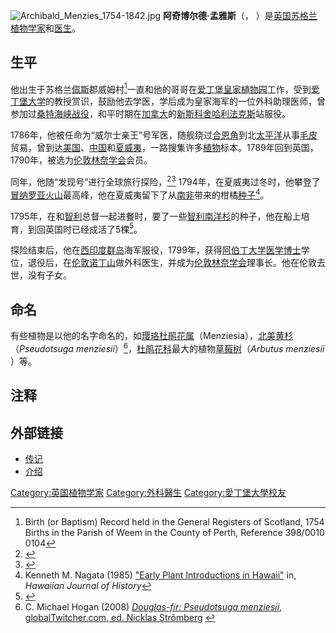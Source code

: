 [[File:Archibald_Menzies_1754-1842.jpg|thumb]]
'''阿奇博尔德·孟雅斯'''（{{lang-en|'''Archibald Menzies'''}}，{{IPAc-en|audio=Menzies.ogg|ˈ|m|ɪ|ŋ|ɨ|z}} {{respell|MING|iz}}）{{BD|1754年|3月15日|1842年|2月15日|}}是[[英国|英国]][[苏格兰|苏格兰]][[植物学家|植物学家]]和[[医生|医生]]。 

== 生平 ==
他出生于苏格兰[[佩斯|佩斯]]郡威姆村<ref>Birth (or Baptism) Record held in the General Registers of Scotland, 1754 Births in the Parish of Weem in the County of Perth, Reference 398/0010 0104</ref>一直和他的哥哥在[[爱丁堡皇家植物园|爱丁堡皇家植物园]]工作，受到[[爱丁堡大学|爱丁堡大学]]的教授赏识，鼓励他去学医，学后成为皇家海军的一位外科助理医师，曾参加过[[桑特海峡战役|桑特海峡战役]]，和平时期在[[加拿大|加拿大]]的[[新斯科舍|新斯科舍]][[哈利法克斯|哈利法克斯]]站服役。

1786年，他被任命为“威尔士亲王”号军医，随舰绕过[[合恩角|合恩角]]到北[[太平洋|太平洋]]从事[[毛皮|毛皮]]贸易，曾到达[[美国|美国]]、[[中国|中国]]和[[夏威夷|夏威夷]]，一路搜集许多[[植物|植物]]标本。1789年回到英国，1790年，被选为[[伦敦林奈学会|伦敦林奈学会]]会员。

同年，他随“发现号”进行全球旅行探险，<ref name=menzies>{{cite book
|url=http://books.google.com/books?id=11zisSCCOKEC|title=Hawaii Nei 128 Years Ago:Journal of Archibald Menzies, kept during his three visits to the Sandwich or Hawaiian Islands in the years 1792-1794|author=Archibald Menzies
|editor=William Frederick Wilson
|year=1920
|accessdate=12 January 2008 }}</ref><ref name=naish>{{cite book |author=Naish, John
|title=The Interwoven Lives of George Vancouver, Archibald Menzies, Joseph Whidbey and Peter Puget: The Vancouver Voyage of 1791-1795
|publisher=The Edward Mellen Press, Ltd.
|year=1996|isbn=0-7734-8857-X}}</ref> 1794年，在夏威夷过冬时，他攀登了[[冒纳罗亚火山|冒纳罗亚火山]]最高峰，他在夏威夷留下了从[[南非|南非]]带来的柑橘[[种子|种子]]<ref>Kenneth M. Nagata (1985) [http://hdl.handle.net/10524/127 {{Wayback|url=http://hdl.handle.net/10524/127 |date=20190713084446 }} "Early Plant Introductions in Hawai{{okina}}i"] in, ''Hawaiian Journal of History''</ref>。

1795年，在和[[智利|智利]]总督一起进餐时，要了一些[[智利南洋杉|智利南洋杉]]的种子，他在船上培育，到回英国时已经成活了5棵<ref>{{cite web| url= http://apps.kew.org/trees/?page_id=136|title = Monkey Puzzle Araucaria araucana |author= |publisher = [[Kew_Gardens|Kew Gardens]]|accessdate=13 December 2008 }}</ref>。

探险结束后，他在[[西印度群岛|西印度群岛]]海军服役，1799年，获得[[阿伯丁大学|阿伯丁大学]][[医学|医学]][[博士|博士]]学位，退役后，在[[伦敦|伦敦]][[诺丁山|诺丁山]]做外科医生，并成为[[伦敦林奈学会|伦敦林奈学会]]理事长。他在伦敦去世，没有子女。

== 命名 ==
有些植物是以他的名字命名的，如[[璎珞杜鹃花属|璎珞杜鹃花属]]（Menziesia），[[北美黄杉|北美黄杉]]（''Pseudotsuga menziesii''）<ref>C. Michael Hogan (2008) [http://globaltwitcher.auderis.se/artspec_information.asp?thingid=44736 ''Douglas-fir: Pseudotsuga menziesii'', globalTwitcher.com, ed. Nicklas Strõmberg] {{webarchive|url=https://web.archive.org/web/20090604021155/http://globaltwitcher.auderis.se/artspec_information.asp?thingid=44736 |date=2009-06-04 }}</ref>，[[杜鹃花科|杜鹃花科]]最大的植物[[草莓树|草莓树]]（''Arbutus menziesii'' ）等。

{{植物命名人|Menzies|阿奇博尔德·孟席斯}}
== 注释 ==
{{reflist}}


== 外部链接 ==
*[http://www.biographi.ca/009004-119.01-e.php?&id_nbr=3557 传记]
*[https://web.archive.org/web/20110717195533/http://www.victorialodging.com/monkey-tree/archibald_menzies 介绍]

{{Authority control}}
{{DEFAULTSORT:Menzies, Archibald}}
[[Category:英国植物学家|Category:英国植物学家]]
[[Category:外科醫生|Category:外科醫生]]
[[Category:愛丁堡大學校友|Category:愛丁堡大學校友]]
